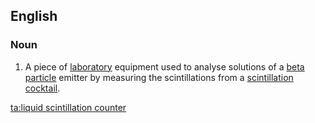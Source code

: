 ==English==
{{wikipedia}}
===Noun===
{{en-noun|head=[[liquid ]] [[scintillation]] [[counter]]}}

#{{context|analytical chemistry|chemistry|lang=en}} A piece of [[laboratory]] equipment used to analyse solutions of a [[beta particle]] emitter by measuring the scintillations from a [[scintillation cocktail]].

[[ta:liquid scintillation counter]]